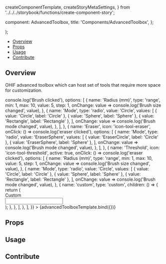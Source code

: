   createComponentTemplate,
  createStoryMetaSettings,
} from '../../../storybook/functions/create-component-story';

  component: AdvancedToolbox,
  title: 'Components/AdvancedToolbox',
};

<Meta
  title="Components/AdvancedToolbox"
  component={AdvancedToolbox}
/>

  <div className="bg-main_light h-96 w-64">
    <AdvancedToolbox {...args} />
  </div>
);

<Heading
  title="Advanced Toolbox"
  componentRelativePath="AdvancedToolbox/AdvancedToolbox.tsx"
/>

- [Overview](#overview)
- [Props](#props)
- [Usage](#usage)
- [Contribute](#contribute)

## Overview

OHIF advanced toolbox which can host set of tools that require more space for customization.

<Canvas>
  <Story
    name="Overview"
    args={{
      title: 'Segmentation Tools',
      items: [
        {
          name: 'Brush',
          icon: 'icon-tool-brush',
          active: false,
          onClick: () => console.log('Brush clicked'),
          options: [
            {
              name: 'Radius (mm)',
              type: 'range',
              min: 1,
              max: 10,
              value: 5,
              step: 1,
              onChange: value => console.log('Brush size changed', value),
            },
            {
              name: 'Mode',
              type: 'radio',
              value: 'Circle',
              values: [
                { value: 'Circle', label: 'Circle' },
                { value: 'Sphere', label: 'Sphere' },
                { value: 'Rectangle', label: 'Rectangle' },
              ],
              onChange: value => console.log('Brush mode changed', value),
            },
          ],
        },
        {
          name: 'Eraser',
          icon: 'icon-tool-eraser',
          onClick: () => console.log('eraser clicked'),
          options: [
            {
              name: 'Mode',
              type: 'radio',
              value: 'EraserSphere',
              values: [
                { value: 'EraserCircle', label: 'Circle' },
                { value: 'EraserSphere', label: 'Sphere' },
              ],
              onChange: value => console.log('Brush mode changed', value),
            },
          ],
        },
        {
          name: 'Threshold',
          icon: 'icon-tool-threshold',
          active: true,
          onClick: () => console.log('eraser clicked'),
          options: [
            {
              name: 'Radius (mm)',
              type: 'range',
              min: 1,
              max: 10,
              value: 5,
              step: 1,
              onChange: value => console.log('Brush size changed', value),
            },
            {
              name: 'Mode',
              type: 'radio',
              value: 'Circle',
              values: [
                { value: 'Circle', label: 'Circle' },
                { value: 'Sphere', label: 'Sphere' },
                { value: 'Rectangle', label: 'Rectangle' },
              ],
              onChange: value => console.log('Brush mode changed', value),
            },
            {
              name: 'custom',
              type: 'custom',
              children: () => {
                return (
                  <div>
                    <div>Custom</div>
                    <input type="text" />
                  </div>
                );
              },
            },
          ],
        },
      ],
    }}
  >
    {advancedToolboxTemplate.bind({})}
  </Story>
</Canvas>

## Props

<ArgsTable of={AdvancedToolbox} />

## Usage

## Contribute

<Footer componentRelativePath="AdvancedToolbox/__stories__/AdvancedToolbox.stories.mdx" />
